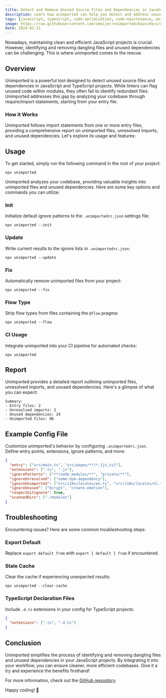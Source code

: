 ```yaml
---
title: Detect and Remove Unused Source Files and Dependencies in JavaScript and TypeScript
description: Learn how unimported can help you detect and address unused source files and dependencies in your JavaScript or TypeScript projects, ensuring cleaner and more efficient codebases.
tags: [javascript, typescript, code-optimization, code-maintenance, unimported]
image: https://raw.githubusercontent.com/smeijer/unimported/main/docs/unimported.png
date: 2024-02-11
---
```


Nowadays, maintaining clean and efficient JavaScript projects is crucial. However, identifying and removing dangling files and unused dependencies can be challenging. This is where unimported comes to the rescue.

## Overview

Unimported is a powerful tool designed to detect unused source files and dependencies in JavaScript and TypeScript projects. While linters can flag unused code within modules, they often fail to identify redundant files. Unimported addresses this gap by analyzing your codebase through require/import statements, starting from your entry file.

### How it Works

Unimported follows import statements from one or more entry files, providing a comprehensive report on unimported files, unresolved imports, and unused dependencies. Let's explore its usage and features:

## Usage

To get started, simply run the following command in the root of your project:

```shell
npx unimported
```

Unimported analyzes your codebase, providing valuable insights into unimported files and unused dependencies. Here are some key options and commands you can utilize:

### Init

Initialize default ignore patterns to the `.unimportedrc.json` settings file:

```shell
npx unimported --init
```

### Update

Write current results to the ignore lists in `.unimportedrc.json`:

```shell
npx unimported --update
```

### Fix

Automatically remove unimported files from your project:

```shell
npx unimported --fix
```

### Flow Type

Strip flow types from files containing the `@flow` pragma:

```shell
npx unimported --flow
```

### CI Usage

Integrate unimported into your CI pipeline for automated checks:

```shell
npx unimported
```

## Report

Unimported provides a detailed report outlining unimported files, unresolved imports, and unused dependencies. Here's a glimpse of what you can expect:

```shell
Summary:
- Entry files: 2
- Unresolved imports: 2
- Unused dependencies: 29
- Unimported files: 86
```

## Example Config File

Customize unimported's behavior by configuring `.unimportedrc.json`. Define entry points, extensions, ignore patterns, and more:

```json
{
  "entry": ["src/main.ts", "src/pages/**/*.{js,ts}"],
  "extensions": [".ts", ".js"],
  "ignorePatterns": ["**/node_modules/**", "private/**"],
  "ignoreUnresolved": ["some-npm-dependency"],
  "ignoreUnimported": ["src/i18n/locales/en.ts", "src/i18n/locales/nl.ts"],
  "ignoreUnused": ["bcrypt", "create-emotion"],
  "respectGitignore": true,
  "scannedDirs": ["./modules"]
}
```

## Troubleshooting

Encountering issues? Here are some common troubleshooting steps:

### Export Default

Replace `export default from` with `export { default } from` if encountered.

### Stale Cache

Clear the cache if experiencing unexpected results:

```shell
npx unimported --clear-cache
```

### TypeScript Declaration Files

Include `.d.ts` extensions in your config for TypeScript projects:

```json
{
  "extensions": [".ts", ".d.ts"]
}
```

## Conclusion

Unimported simplifies the process of identifying and removing dangling files and unused dependencies in your JavaScript projects. By integrating it into your workflow, you can ensure cleaner, more efficient codebases. Give it a try and experience the benefits firsthand!

For more information, check out the [GitHub repository](https://github.com/smeijer/unimported).

Happy coding! 🚀